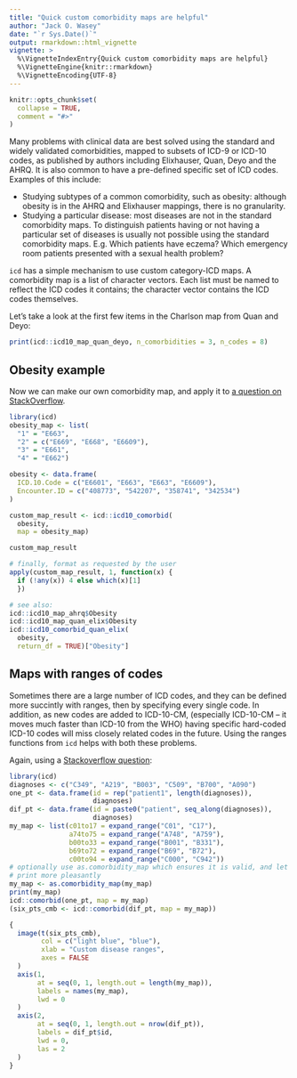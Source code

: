 ```yaml
---
title: "Quick custom comorbidity maps are helpful"
author: "Jack O. Wasey"
date: "`r Sys.Date()`"
output: rmarkdown::html_vignette
vignette: >
  %\VignetteIndexEntry{Quick custom comorbidity maps are helpful}
  %\VignetteEngine{knitr::rmarkdown}
  %\VignetteEncoding{UTF-8}
---
```


```r
knitr::opts_chunk$set(
  collapse = TRUE,
  comment = "#>"
)
```


Many problems with clinical data are best solved using the standard and widely validated comorbidities, mapped to subsets of ICD-9 or ICD-10 codes, as published by authors including Elixhauser, Quan, Deyo and the AHRQ. It is also common to have a pre-defined specific set of ICD codes. Examples of this include:
 
 - Studying subtypes of a common comorbidity, such as obesity: although obesity is in the AHRQ and Elixhauser mappings, there is no granularity.
 - Studying a particular disease: most diseases are not in the standard comorbidity maps. To distinguish patients having or not having a particular set of diseases is usually not possible using the standard comorbidity maps. E.g. Which patients have eczema? Which emergency room patients presented with a sexual health problem?
 
 `icd` has a simple mechanism to use custom category-ICD maps. A comorbidity map is a list of character vectors. Each list must be named to reflect the ICD codes it contains; the character vector contains the ICD codes themselves.
 
 Let's take a look at the first few items in the Charlson map from Quan and Deyo:
```r
print(icd::icd10_map_quan_deyo, n_comorbidities = 3, n_codes = 8)
```

## Obesity example

Now we can make our own comorbidity map, and apply it to [a question on StackOverflow](https://stackoverflow.com/questions/53954537/creating-categorical-variable-in-r/53954950#53954950).

```r
library(icd)
obesity_map <- list(
  "1" = "E663",
  "2" = c("E669", "E668", "E6609"),
  "3" = "E661",
  "4" = "E662")

obesity <- data.frame(
  ICD.10.Code = c("E6601", "E663", "E663", "E6609"),
  Encounter.ID = c("408773", "542207", "358741", "342534")
)

custom_map_result <- icd::icd10_comorbid(
  obesity,
  map = obesity_map)

custom_map_result

# finally, format as requested by the user
apply(custom_map_result, 1, function(x) {
  if (!any(x)) 4 else which(x)[1]
  })

# see also:
icd::icd10_map_ahrq$Obesity
icd::icd10_map_quan_elix$Obesity
icd::icd10_comorbid_quan_elix(
  obesity,
  return_df = TRUE)["Obesity"]
```
## Maps with ranges of codes

Sometimes there are a large number of ICD codes, and they can be defined more succintly with ranges, then by specifying every single code. In addition, as new codes are added to ICD-10-CM, (especially ICD-10-CM -- it moves much faster than ICD-10 from the WHO) having specific hard-coded ICD-10 codes will miss closely related codes in the future. Using the ranges functions from `icd` helps with both these problems.

Again, using a [Stackoverflow question](https://stackoverflow.com/questions/54245282/how-to-compare-icd-10-character-string-or-search-whether-a-diagnosis-fall-into-t/54277842#54277842):

```r
library(icd)
diagnoses <- c("C349", "A219", "B003", "C509", "B700", "A090")
one_pt <- data.frame(id = rep("patient1", length(diagnoses)),
                     diagnoses)
dif_pt <- data.frame(id = paste0("patient", seq_along(diagnoses)),
                     diagnoses)
my_map <- list(c01to17 = expand_range("C01", "C17"),
               a74to75 = expand_range("A748", "A759"),
               b00to33 = expand_range("B001", "B331"),
               b69to72 = expand_range("B69", "B72"),
               c00to94 = expand_range("C000", "C942"))
# optionally use as.comorbidity_map which ensures it is valid, and let's it
# print more pleasantly
my_map <- as.comorbidity_map(my_map)
print(my_map)
icd::comorbid(one_pt, map = my_map)
(six_pts_cmb <- icd::comorbid(dif_pt, map = my_map))
```

```r
{
  image(t(six_pts_cmb),
        col = c("light blue", "blue"), 
        xlab = "Custom disease ranges",
        axes = FALSE
  )
  axis(1, 
       at = seq(0, 1, length.out = length(my_map)),
       labels = names(my_map),
       lwd = 0
  )
  axis(2, 
       at = seq(0, 1, length.out = nrow(dif_pt)),
       labels = dif_pt$id,
       lwd = 0,
       las = 2
  )
}
```
